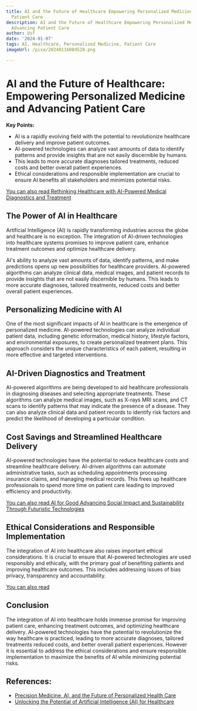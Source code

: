 ```yaml
---
title: AI and the Future of Healthcare Empowering Personalized Medicine and Advancing
  Patient Care
description: AI and the Future of Healthcare Empowering Personalized Medicine and
  Advancing Patient Care
author: Usf
date: '2024-01-07'
tags: AI, Healthcare, Personalized Medicine, Patient Care
imageUrl: /pixa/20240116084528.png

---
```

# AI and the Future  of Healthcare: Empowering Personalized Medicine and Advancing Patient Care

**Key Points:**

* AI is a rapidly evolving field with the potential to revolutionize healthcare delivery and improve patient outcomes.
* AI-powered technologies  can analyze vast amounts  of data to identify patterns and provide insights that are not easily discernible by humans.
* This leads  to more accurate diagnoses tailored treatments, reduced costs and  better overall patient experiences.
* Ethical  considerations and responsible implementation are crucial to ensure AI  benefits all stakeholders and minimizes potential risks.

[You can also read Rethinking Healthcare with AI-Powered Medical Diagnostics and Treatment](Rethinking%20Healthcare%20with%20AI-Powered%20Medical%20Diagnostics%20and%20Treatment)


## The Power  of AI in  Healthcare

Artificial Intelligence (AI) is rapidly transforming industries across the globe and healthcare is no exception. The integration of AI-driven technologies into healthcare systems promises to improve patient care, enhance treatment outcomes and optimize healthcare delivery.

AI's ability to analyze  vast amounts  of data,  identify patterns, and make predictions opens up new possibilities for healthcare providers. AI-powered algorithms can analyze  clinical data, medical images, and patient records to provide insights that are not easily  discernible  by humans. This leads to more accurate diagnoses, tailored treatments, reduced costs and better overall patient  experiences.

## Personalizing Medicine with AI

One of the most significant impacts of  AI in healthcare is  the emergence of personalized medicine. AI-powered technologies can  analyze individual patient  data, including genetic  information, medical history, lifestyle factors, and environmental exposures, to create personalized treatment plans. This approach considers the  unique  characteristics  of each  patient, resulting in more effective and targeted  interventions.

## AI-Driven Diagnostics and Treatment

AI-powered algorithms are being developed to aid healthcare  professionals in diagnosing diseases and selecting appropriate treatments. These algorithms can analyze medical  images, such as  X-rays MRI scans, and  CT scans to identify patterns that  may indicate the presence  of  a disease. They can also  analyze clinical data and patient records to identify risk factors  and predict the likelihood of developing a particular condition.

## Cost  Savings and Streamlined Healthcare Delivery

AI-powered technologies have the potential to reduce healthcare costs and streamline healthcare delivery.  AI-driven algorithms can automate administrative tasks, such as scheduling appointments processing insurance claims, and managing medical records. This frees up healthcare  professionals to spend more time  on patient  care leading to improved efficiency and productivity.

[You can also read AI for Good Advancing Social Impact and Sustainability Through Futuristic Technologies](AI%20for%20Good%20Advancing%20Social%20Impact%20and%20Sustainability%20Through%20Futuristic%20Technologies)


## Ethical Considerations and Responsible Implementation

The  integration of AI  into healthcare also raises important ethical considerations. It is crucial to ensure that AI-powered technologies are used responsibly and ethically, with the primary goal  of benefiting patients and improving healthcare outcomes. This includes  addressing issues of bias privacy,  transparency and accountability.

[You can also read ]()


## Conclusion

The integration of AI into healthcare holds immense promise for improving patient care, enhancing treatment  outcomes, and  optimizing healthcare delivery. AI-powered technologies  have the potential to revolutionize the way healthcare is practiced, leading to more accurate diagnoses, tailored treatments  reduced costs, and better overall patient experiences. However it is essential to address the ethical considerations and ensure responsible implementation  to maximize the benefits of AI while minimizing potential risks.

## References:
- [Precision Medicine, AI, and the Future of Personalized Health Care](https://www.ncbi.nlm.nih.gov/pmc/articles/PMC7877825/)
- [Unlocking the Potential of Artificial Intelligence (AI) for Healthcare](https://www.intechopen.com/online-first/87001)
